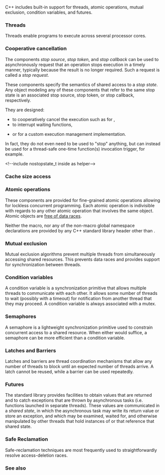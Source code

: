 {{title|Concurrency support library {{mark since c++11}}}}
{{cpp/thread/navbar}}

C++ includes built-in support for threads, atomic operations, mutual exclusion, condition variables, and futures.

===Threads===
Threads enable programs to execute across several processor cores.

{{dsc begin}}
{{dsc header|thread}}
{{dsc inc|cpp/thread/dsc thread}}
{{dsc inc|cpp/thread/dsc jthread}}
{{dsc h2|Functions managing the current thread}}
{{dsc namespace|this_thread}}
{{dsc inc|cpp/thread/dsc yield}}
{{dsc inc|cpp/thread/dsc get_id}}
{{dsc inc|cpp/thread/dsc sleep_for}}
{{dsc inc|cpp/thread/dsc sleep_until}}
{{dsc end}}

{{anchor|Cooperative cancellation}}
===Cooperative cancellation {{mark since c++20}}===
The components ''stop source'', ''stop token'', and ''stop callback'' can be used to asynchronously request that an operation stops execution in a timely manner, typically because the result is no longer required. Such a request is called a ''stop request''.

These components specify the semantics of shared access to a ''stop state''. Any object modeling any of these components that refer to the same stop state is an associated stop source, stop token, or stop callback, respectively.

{{rrev|since=c++26|
The concepts {{lconcept|stoppable-source}}, {{lconcept|stoppable_token}}, and {{lconcept|stoppable-callback-for}} specify the required syntax and model semantics of stop source, stop token, and stop callback, respectively.
}}

They are designed:
* to cooperatively cancel the execution such as for {{lc|std::jthread}}, 
* to interrupt {{lc|std::condition_variable_any}} waiting functions, 
{{rrev|since=c++26|* to perform stopped completion of an asynchronous operation created by {{lc|execution::connect}},}} 
* or for a custom execution management implementation. 
In fact, they do not even need to be used to "stop" anything, but can instead be used for a thread-safe one-time function(s) invocation trigger, for example.

{{dsc begin}}
{{dsc header|stop_token}}
{{dsc h2|Stop token types}}
{{dsc inc|cpp/thread/dsc stop_token}}
{{dsc inc|cpp/thread/dsc never_stop_token}}
{{dsc inc|cpp/thread/dsc inplace_stop_token}}
{{dsc h2|Stop source types}}
{{dsc inc|cpp/thread/dsc stop_source}}&lt;!--include nostopstate_t inside as helper--&gt;
{{dsc inc|cpp/thread/dsc inplace_stop_source}}
{{dsc h2|Stop callback types}}
{{dsc inc|cpp/thread/dsc stop_callback}}
{{dsc inc|cpp/thread/dsc inplace_stop_callback}}
{{dsc inc|cpp/thread/dsc stop_callback_for_t}}
{{anchor|Concepts}}
{{dsc h2|Concepts {{mark since c++20}}}}
{{dsc inc|cpp/thread/dsc stoppable_token}}
{{dsc inc|cpp/thread/dsc unstoppable_token}}
{{dsc inc|cpp/thread/dsc stoppable_source}}
{{dsc inc|cpp/thread/dsc stoppable_callback_for}}
{{dsc end}}

{{anchor|Cache size access}}
===Cache size access {{mark since c++17}}===
{{dsc begin}}
{{dsc header|new}}
{{dsc inc|cpp/thread/dsc hardware_destructive_interference_size}}
{{dsc end}}

===Atomic operations===
These components are provided for fine-grained atomic operations allowing for lockless concurrent programming. Each atomic operation is indivisible with regards to any other atomic operation that involves the same object. Atomic objects are [[cpp/language/memory_model#Threads_and_data_races|free of data races]].

{{dsc begin}}
{{dsc header|atomic}}
{{dsc h2|Atomic types}}
{{dsc inc|cpp/atomic/dsc atomic}}
{{dsc inc|cpp/atomic/dsc atomic_ref}}
{{dsc h2|Operations on atomic types}}
{{dsc inc|cpp/atomic/dsc atomic_is_lock_free}}
{{dsc inc|cpp/atomic/dsc atomic_store}}
{{dsc inc|cpp/atomic/dsc atomic_load}}
{{dsc inc|cpp/atomic/dsc atomic_exchange}}
{{dsc inc|cpp/atomic/dsc atomic_compare_exchange}}
{{dsc inc|cpp/atomic/dsc atomic_fetch_add}}
{{dsc inc|cpp/atomic/dsc atomic_fetch_sub}}
{{dsc inc|cpp/atomic/dsc atomic_fetch_and}}
{{dsc inc|cpp/atomic/dsc atomic_fetch_or}}
{{dsc inc|cpp/atomic/dsc atomic_fetch_xor}}
{{dsc inc|cpp/atomic/dsc atomic_fetch_max}}
{{dsc inc|cpp/atomic/dsc atomic_fetch_min}}
{{dsc inc|cpp/atomic/dsc atomic_wait}}
{{dsc inc|cpp/atomic/dsc atomic_notify_one}}
{{dsc inc|cpp/atomic/dsc atomic_notify_all}}
{{dsc h2|Flag type and operations}}
{{dsc inc|cpp/atomic/dsc atomic_flag}}
{{dsc inc|cpp/atomic/dsc atomic_flag_test_and_set}}
{{dsc inc|cpp/atomic/dsc atomic_flag_clear}}
{{dsc inc|cpp/atomic/dsc atomic_flag_test}}
{{dsc inc|cpp/atomic/dsc atomic_flag_wait}}
{{dsc inc|cpp/atomic/dsc atomic_flag_notify_one}}
{{dsc inc|cpp/atomic/dsc atomic_flag_notify_all}}
{{dsc h2|Initialization}}
{{dsc inc|cpp/atomic/dsc atomic_init}}
{{dsc inc|cpp/atomic/dsc ATOMIC_VAR_INIT}}
{{dsc inc|cpp/atomic/dsc ATOMIC_FLAG_INIT}}
{{dsc h2|Memory synchronization ordering}}
{{dsc inc|cpp/atomic/dsc memory_order}}
{{dsc inc|cpp/atomic/dsc kill_dependency}}
{{dsc inc|cpp/atomic/dsc atomic_thread_fence}}
{{dsc inc|cpp/atomic/dsc atomic_signal_fence}}
{{dsc header|stdatomic.h}}
{{anchor|C compatibility macros}}
{{dsc h2|C compatibility macros {{mark since c++23}}}}
{{dsc inc|cpp/atomic/dsc _Atomic}}
{{dsc end}}

Neither the {{tt|_Atomic}} macro, nor any of the non-macro global namespace declarations are provided by any C++ standard library header other than {{tt|&lt;stdatomic.h&gt;}}.

===Mutual exclusion===
Mutual exclusion algorithms prevent multiple threads from simultaneously accessing shared resources. This prevents data races and provides support for synchronization between threads.

{{dsc begin}}
{{dsc header|mutex}}
{{dsc inc|cpp/thread/dsc mutex}}
{{dsc inc|cpp/thread/dsc timed_mutex}}
{{dsc inc|cpp/thread/dsc recursive_mutex}}
{{dsc inc|cpp/thread/dsc recursive_timed_mutex}}
{{dsc header|shared_mutex}}
{{dsc inc|cpp/thread/dsc shared_mutex}}
{{dsc inc|cpp/thread/dsc shared_timed_mutex}}

{{dsc h2|Generic mutex management}}
{{dsc header|mutex}}
{{dsc inc|cpp/thread/dsc lock_guard}}
{{dsc inc|cpp/thread/dsc scoped_lock}}
{{dsc inc|cpp/thread/dsc unique_lock}}
{{dsc inc|cpp/thread/dsc shared_lock}}
{{dsc inc|cpp/thread/dsc lock_tag}}

{{dsc h2|Generic locking algorithms}}
{{dsc inc|cpp/thread/dsc try_lock}}
{{dsc inc|cpp/thread/dsc lock}}

{{dsc h2|Call once}}
{{dsc inc|cpp/thread/dsc once_flag}}
{{dsc inc|cpp/thread/dsc call_once}}
{{dsc end}}

===Condition variables===
A condition variable is a synchronization primitive that allows multiple threads to communicate with each other.  It allows some number of threads to wait (possibly with a timeout) for notification from another thread that they may proceed. A condition variable is always associated with a mutex. 

{{dsc begin}}
{{dsc header|condition_variable}}
{{dsc inc|cpp/thread/dsc condition_variable}}
{{dsc inc|cpp/thread/dsc condition_variable_any}}
{{dsc inc|cpp/thread/dsc notify_all_at_thread_exit}}
{{dsc inc|cpp/thread/dsc cv_status}}
{{dsc end}}

{{anchor|Semaphores}}
===Semaphores {{mark since c++20}}===
A semaphore is a lightweight synchronization primitive used to constrain concurrent access to a shared resource. When either would suffice, a semaphore can be more efficient than a condition variable.
{{dsc begin}}
{{dsc header|semaphore}}
{{dsc inc|cpp/thread/dsc counting_semaphore}}
{{dsc inc|cpp/thread/dsc binary_semaphore}}
{{dsc end}}

{{anchor|Latches and Barriers}}
===Latches and Barriers {{mark since c++20}}===
Latches and barriers are thread coordination mechanisms that allow any number of threads to block until an expected number of threads arrive. A latch cannot be reused, while a barrier can be used repeatedly.
{{dsc begin}}
{{dsc header|latch}}
{{dsc inc|cpp/thread/dsc latch}}
{{dsc header|barrier}}
{{dsc inc|cpp/thread/dsc barrier}}
{{dsc end}}

===Futures===
The standard library provides facilities to obtain values that are returned and to catch exceptions that are thrown by asynchronous tasks (i.e. functions launched in separate threads). These values are communicated in a ''shared state'', in which the asynchronous task may write its return value or store an exception, and which may be examined, waited for, and otherwise manipulated by other threads that hold instances of {{lc|std::future}} or {{lc|std::shared_future}} that reference that shared state.

{{dsc begin}}
{{dsc header|future}}
{{dsc inc|cpp/thread/dsc promise}}
{{dsc inc|cpp/thread/dsc packaged_task}}
{{dsc inc|cpp/thread/dsc future}}
{{dsc inc|cpp/thread/dsc shared_future}}
{{dsc inc|cpp/thread/dsc async}}
{{dsc inc|cpp/thread/dsc launch}}
{{dsc inc|cpp/thread/dsc future_status}}

{{dsc h2|Future errors}}
{{dsc inc|cpp/thread/dsc future_error}}
{{dsc inc|cpp/thread/dsc future_category}}
{{dsc inc|cpp/thread/dsc future_errc}}
{{dsc end}}

{{anchor|Safe Reclamation}}
===Safe Reclamation {{mark since c++26}}===
Safe-reclamation techniques are most frequently used to straightforwardly resolve access-deletion races.

{{dsc begin}}
{{dsc h2|Read-Copy-Update Mechanism}}
{{dsc header|rcu}}
{{dsc inc|cpp/thread/dsc rcu_obj_base}}
{{dsc inc|cpp/thread/dsc rcu_domain}}
{{dsc inc|cpp/thread/dsc rcu_default_domain}}
{{dsc inc|cpp/thread/dsc rcu_synchronize}}
{{dsc inc|cpp/thread/dsc rcu_barrier}}
{{dsc inc|cpp/thread/dsc rcu_retire}}

{{dsc h2|Hazard Pointers}}
{{dsc header|hazard_pointer}}
{{dsc inc|cpp/thread/dsc hazard_pointer_obj_base}}
{{dsc inc|cpp/thread/dsc hazard_pointer}}
{{dsc inc|cpp/thread/dsc make_hazard_pointer}}
{{dsc end}}

===See also===
{{dsc begin}}
{{dsc see c|c/thread|Concurrency support library|nomono=true}}
{{dsc end}}

{{langlinks|ar|de|es|fr|it|ja|pt|ru|zh}}